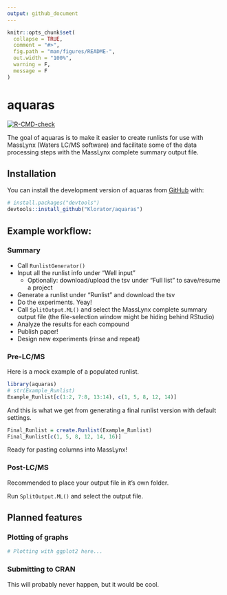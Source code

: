 ```yaml
---
output: github_document
---
```


<!-- README.md is generated from README.Rmd. Please edit that file -->

```r
knitr::opts_chunk$set(
  collapse = TRUE,
  comment = "#>",
  fig.path = "man/figures/README-",
  out.width = "100%",
  warning = F,
  message = F
)
```

# aquaras

<!-- badges: start -->
[![R-CMD-check](https://github.com/Klorator/aquaras/actions/workflows/R-CMD-check.yaml/badge.svg)](https://github.com/Klorator/aquaras/actions/workflows/R-CMD-check.yaml)
<!-- badges: end -->

The goal of aquaras is to make it easier to create runlists for use with MassLynx (Waters LC/MS software) and facilitate some of the data processing steps with the MassLynx complete summary output file.

## Installation

You can install the development version of aquaras from [GitHub](https://github.com/) with:

``` r
# install.packages("devtools")
devtools::install_github("Klorator/aquaras")
```

## Example workflow:

### Summary
* Call `RunlistGenerator()`
* Input all the runlist info under "Well input"
  * Optionally: download/upload the tsv under "Full list" to save/resume a project
* Generate a runlist under "Runlist" and download the tsv
* Do the experiments. Yeay!
* Call `SplitOutput.ML()` and select the MassLynx complete summary output file (the file-selection window might be hiding behind RStudio)
* Analyze the results for each compound
* Publish paper!
* Design new experiments (rinse and repeat)

### Pre-LC/MS
Here is a mock example of a populated runlist.
```r
library(aquaras)
# str(Example_Runlist)
Example_Runlist[c(1:2, 7:8, 13:14), c(1, 5, 8, 12, 14)]
```

And this is what we get from generating a final runlist version with default settings.
```r
Final_Runlist = create.Runlist(Example_Runlist)
Final_Runlist[c(1, 5, 8, 12, 14, 16)]
```

Ready for pasting columns into MassLynx!

### Post-LC/MS
Recommended to place your output file in it's own folder.

Run `SplitOutput.ML()` and select the output file.

## Planned features

### Plotting of graphs

```r
# Plotting with ggplot2 here...
```

### Submitting to CRAN

This will probably never happen, but it would be cool.
